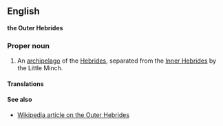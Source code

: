 ==English==
'''the Outer Hebrides'''

===Proper noun===

#An [[archipelago]] of the [[Hebrides]], separated from the [[Inner Hebrides]] by the Little Minch.

====Translations====

====See also====

*[[en:Outer_Hebrides|Wikipedia article on the Outer Hebrides]]